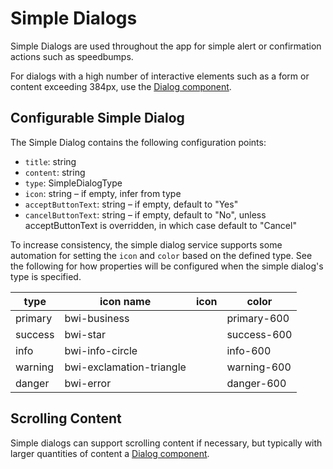 

<Meta of={stories} />

# Simple Dialogs

Simple Dialogs are used throughout the app for simple alert or confirmation actions such as
speedbumps.

For dialogs with a high number of interactive elements such as a form or content exceeding 384px,
use the [Dialog component](?path=/docs/component-library-dialogs-dialog--docs).

<Primary />
<Controls />

## Configurable Simple Dialog

The Simple Dialog contains the following configuration points:

- `title`: string
- `content`: string
- `type`: SimpleDialogType
- `icon`: string – if empty, infer from type
- `acceptButtonText`: string – if empty, default to "Yes"
- `cancelButtonText`: string – if empty, default to "No", unless acceptButtonText is overridden, in
  which case default to "Cancel"

To increase consistency, the simple dialog service supports some automation for setting the `icon`
and `color` based on the defined type. See the following for how properties will be configured when
the simple dialog's type is specified.

| type    | icon name                | icon                                         | color       |
| ------- | ------------------------ | -------------------------------------------- | ----------- |
| primary | bwi-business             | <i class="bwi bwi-business"></i>             | primary-600 |
| success | bwi-star                 | <i class="bwi bwi-star"></i>                 | success-600 |
| info    | bwi-info-circle          | <i class="bwi bwi-info-circle"></i>          | info-600    |
| warning | bwi-exclamation-triangle | <i class="bwi bwi-exclamation-triangle"></i> | warning-600 |
| danger  | bwi-error                | <i class="bwi bwi-error"></i>                | danger-600  |

## Scrolling Content

Simple dialogs can support scrolling content if necessary, but typically with larger quantities of
content a [Dialog component](?path=/docs/component-library-dialogs-dialog--docs).

<Story of={stories.ScrollingContent} />
